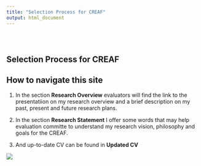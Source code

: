 ```yaml
---
title: "Selection Process for CREAF"
output: html_document
---
```


<style type="text/css">
.title {
  display: none;
}

#getting-started img {
  margin-right: 10px;
}

</style>

<div class="row" style="padding-top: 30px;">
<div class="col-sm-6">

# **Selection Process for CREAF**

## How to navigate this site

1. In the section **Research Overview** evaluators will find the link to the presentatiion on my research overview and a brief description on my past, present and future research plans.

2. In the section **Research Statement** I offer some words that may help evaluation committe to understand my research vision, philosophy and goals for the CREAF.

3. And up-to-date CV can be found in **Updated CV**


</div>
<div class="col-sm-6">

![](https://www.gbif.es/wp-content/uploads/2018/07/CREAF_logo_A4-768x285.png)






